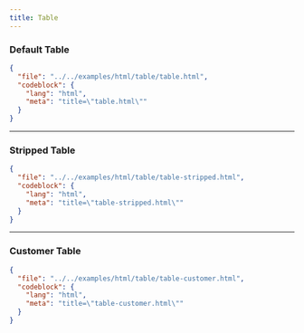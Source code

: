 ```yaml
---
title: Table
---
```


### Default Table

<TWComponentPreview src="/table/table" />

```json doc-gen:file
{
  "file": "../../examples/html/table/table.html",
  "codeblock": {
    "lang": "html",
    "meta": "title=\"table.html\""
  }
}
```

---

### Stripped Table

<TWComponentPreview src="/table/table-stripped" />

```json doc-gen:file
{
  "file": "../../examples/html/table/table-stripped.html",
  "codeblock": {
    "lang": "html",
    "meta": "title=\"table-stripped.html\""
  }
}
```

---

### Customer Table

<TWComponentPreview src="/table/table-customer" />

```json doc-gen:file
{
  "file": "../../examples/html/table/table-customer.html",
  "codeblock": {
    "lang": "html",
    "meta": "title=\"table-customer.html\""
  }
}
```
